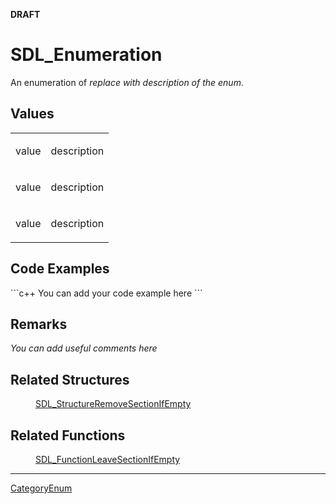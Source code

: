 <!-- pragma section-numbers off -->
<!-- pragma disable-camelcase -->
'''DRAFT'''

= SDL_Enumeration =
An enumeration of ''replace with description of the enum''.


<!-- Remove this comment from the new Enum page when creating page.  
To automatically show Values content from this page on a function page place the following markup in the Remarks section of the related function(s), where enumeration is replaced by the actual enumeration name:
<<Include(SDL_enumeration, , , from="== Values ==", to="== Code Examples ==")>> -->

== Values ==
{|
|value
|description
|-
|value
|description
|-
|value
|description
|}

== Code Examples ==
```c++
You can add your code example here
```

== Remarks ==
''You can add useful comments here''

== Related Structures ==
:[[SDL_StructureRemoveSectionIfEmpty]]

== Related Functions ==
:[[SDL_FunctionLeaveSectionIfEmpty]]

----
[[CategoryEnum]]
